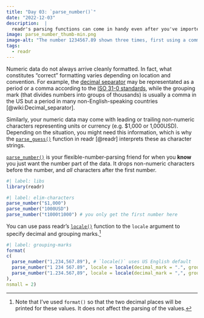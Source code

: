 ```yaml
---
title: "Day 03: `parse_number()`"
date: "2022-12-03"
description:  |
  readr's parsing functions can come in handy even after you've imported data. `parse_number()` is flexible enough to deal with things like leading characters, trailing white space, and formatting from different locales.
image: parse_number_thumb-min.png
image-alt: "The number 1234567.89 shown three times, first using a comma for the grouping mark and a period for the decimal separator, second with a period for the grouping mark and a comma for the decimal separator, and last with a space for a grouping mark and a period for the decimal separator. The grouping marks are highlighted in blue and the decimal mark is highlighted in green."
tags: 
  - readr
---
```


Numeric data do not always arrive cleanly formatted. In fact, what constitutes "correct" formatting varies depending on location and convention. For example, the [decimal separator](https://en.wikipedia.org/wiki/Decimal_separator) may be representated as a period or a comma according to the [ISO 31-0 standards](https://en.wikipedia.org/wiki/ISO_31-0#Numbers), while the grouping mark (that divides numbers into groups of thousands) is usually a comma in the US but a period in many non-English-speaking countries [@wiki:Decimal_separator].

Similarly, your numeric data may come with leading or trailing non-numeric characters representing units or currency (e.g. $1,000 or 1,000USD). Depending on the situation, you might need this information, which is why the [`parse_guess()`](https://readr.tidyverse.org/reference/parse_guess.html) function in readr [@readr] interprets these as character strings.

[`parse_number()`](https://readr.tidyverse.org/reference/parse_number.html) is your flexible-number-parsing friend for when you **know** you just want the number part of the data. It drops non-numeric characters before the number, and _all_ characters after the first number.

```r
#| label: libs
library(readr)
```

```r
#| label: elim-characters
parse_number("$1,000")
parse_number("1000USD")
parse_number("t1000t1000") # you only get the first number here
```

You can use pass readr's [`locale()`](https://readr.tidyverse.org/reference/locale.html) function to the `locale` argument to specify decimal and grouping marks.[^1]

```r
#| label: grouping-marks
format(
c(
  parse_number("1,234,567.89"), # `locale()` uses US English default
  parse_number("1 234 567.89", locale = locale(decimal_mark = ".", grouping_mark = " ")),
  parse_number("1.234.567,89", locale = locale(decimal_mark = ",", grouping_mark = "."))
),
nsmall = 2)
```

[^1]: Note that I've used `format()` so that the two decimal places will be printed for these values. It does not affect the parsing of the values.
